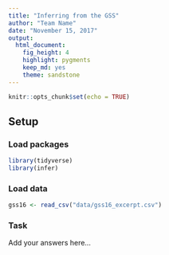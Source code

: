 ```yaml
---
title: "Inferring from the GSS"
author: "Team Name"
date: "November 15, 2017"
output: 
  html_document: 
    fig_height: 4
    highlight: pygments
    keep_md: yes
    theme: sandstone
---
```


```r
knitr::opts_chunk$set(echo = TRUE)
```

## Setup

### Load packages

```r
library(tidyverse)
library(infer)
```

### Load data

```r
gss16 <- read_csv("data/gss16_excerpt.csv")
```


### Task

Add your answers here...